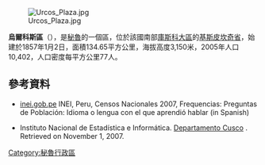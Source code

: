[[Image:Urcos_Plaza.jpg|right]]

'''烏爾科斯區'''（{{lang-es|Distrito de Urcos}}），是[[秘魯|秘魯]]的一個區，位於該國南部[[庫斯科大區|庫斯科大區]]的[[基斯皮坎奇省|基斯皮坎奇省]]，始建於1857年1月2日，面積134.65平方公里，海拔高度3,150米，2005年人口10,402，人口密度每平方公里77人。

==參考資料==
*[https://web.archive.org/web/20130127005551/http://iinei.inei.gob.pe/iinei/RedatamCpv2007.asp?id=ResultadosCensales%3Fori%3DC inei.gob.pe] INEI, Peru, Censos Nacionales 2007, Frequencias: Preguntas de Población: Idioma o lengua con el que aprendió hablar (in Spanish)
* {{es icon}} Instituto Nacional de Estadística e Informática. [http://www.inei.gob.pe/biblioineipub/bancopub/Est/Lib0392/CUSC-8-3.htm Departamento Cusco] {{Wayback|url=http://www.inei.gob.pe/biblioineipub/bancopub/Est/Lib0392/CUSC-8-3.htm |date=20071116005041 }}. Retrieved on November 1, 2007.

{{Peru-geo-stub}}
[[Category:秘魯行政區|Category:秘魯行政區]]